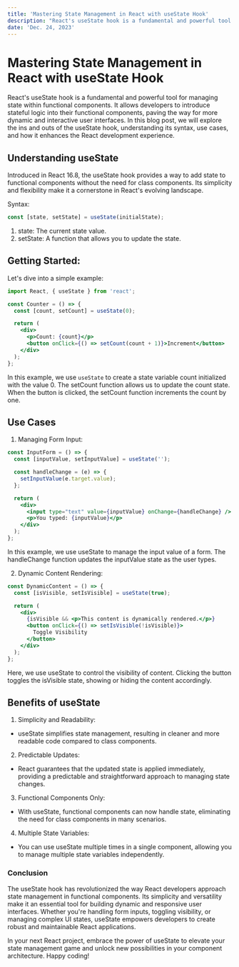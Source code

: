 ```yaml
---
title: 'Mastering State Management in React with useState Hook'
description: "React's useState hook is a fundamental and powerful tool for managing state within functional components. It allows developers to introduce stateful logic into their functional components, paving the way for more dynamic and interactive user interfaces. In this blog post, we will explore the ins and outs of the useState hook, understanding its syntax, use cases, and how it enhances the React development experience."
date: 'Dec. 24, 2023'
---
```


# Mastering State Management in React with useState Hook
React's useState hook is a fundamental and powerful tool for managing state within functional components. It allows developers to introduce stateful logic into their functional components, paving the way for more dynamic and interactive user interfaces. In this blog post, we will explore the ins and outs of the useState hook, understanding its syntax, use cases, and how it enhances the React development experience.

## Understanding useState
Introduced in React 16.8, the useState hook provides a way to add state to functional components without the need for class components. Its simplicity and flexibility make it a cornerstone in React's evolving landscape.

Syntax:
```jsx
const [state, setState] = useState(initialState);
```

1. state: The current state value.
2. setState: A function that allows you to update the state.

## Getting Started:
Let's dive into a simple example:

```jsx
import React, { useState } from 'react';

const Counter = () => {
  const [count, setCount] = useState(0);

  return (
    <div>
      <p>Count: {count}</p>
      <button onClick={() => setCount(count + 1)}>Increment</button>
    </div>
  );
};
```

In this example, we use `useState` to create a state variable count initialized with the value 0. The setCount function allows us to update the count state. When the button is clicked, the setCount function increments the count by one.

## Use Cases

1. Managing Form Input:
```jsx
const InputForm = () => {
  const [inputValue, setInputValue] = useState('');

  const handleChange = (e) => {
    setInputValue(e.target.value);
  };

  return (
    <div>
      <input type="text" value={inputValue} onChange={handleChange} />
      <p>You typed: {inputValue}</p>
    </div>
  );
};
```

In this example, we use useState to manage the input value of a form. The handleChange function updates the inputValue state as the user types.

2. Dynamic Content Rendering:
```jsx
const DynamicContent = () => {
  const [isVisible, setIsVisible] = useState(true);

  return (
    <div>
      {isVisible && <p>This content is dynamically rendered.</p>}
      <button onClick={() => setIsVisible(!isVisible)}>
        Toggle Visibility
      </button>
    </div>
  );
};
```

Here, we use useState to control the visibility of content. Clicking the button toggles the isVisible state, showing or hiding the content accordingly.

## Benefits of useState

1. Simplicity and Readability:

 * useState simplifies state management, resulting in cleaner and more readable code compared to class components.

2. Predictable Updates:

 * React guarantees that the updated state is applied immediately, providing a predictable and straightforward approach to managing state changes.
  
3. Functional Components Only:

 * With useState, functional components can now handle state, eliminating the need for class components in many scenarios.

4. Multiple State Variables:

 * You can use useState multiple times in a single component, allowing you to manage multiple state variables independently.

### Conclusion
The useState hook has revolutionized the way React developers approach state management in functional components. Its simplicity and versatility make it an essential tool for building dynamic and responsive user interfaces. Whether you're handling form inputs, toggling visibility, or managing complex UI states, useState empowers developers to create robust and maintainable React applications.

In your next React project, embrace the power of useState to elevate your state management game and unlock new possibilities in your component architecture. Happy coding!
